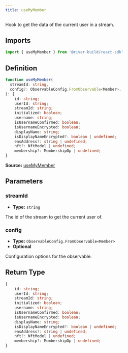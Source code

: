 ```yaml
---
title: useMyMember
---
```

Hook to get the data of the current user in a stream.
## Imports

```ts
import { useMyMember } from '@river-build/react-sdk'
```

## Definition

```ts
function useMyMember(
  streamId: string,
  config?: ObservableConfig.FromObservable<Member>,
): {
    id: string;
    userId: string;
    streamId: string;
    initialized: boolean;
    username: string;
    isUsernameConfirmed: boolean;
    isUsernameEncrypted: boolean;
    displayName: string;
    isDisplayNameEncrypted?: boolean | undefined;
    ensAddress?: string | undefined;
    nft?: NftModel | undefined;
    membership?: MembershipOp | undefined;
}
```

**Source:** [useMyMember](https://github.com/river-build/river/blob/main/packages/react-sdk/src/useMyMember.ts)

## Parameters

### streamId

- **Type:** `string`

The id of the stream to get the current user of.

### config

- **Type:** `ObservableConfig.FromObservable<Member>`
- **Optional**

Configuration options for the observable.

## Return Type

```ts
{
    id: string;
    userId: string;
    streamId: string;
    initialized: boolean;
    username: string;
    isUsernameConfirmed: boolean;
    isUsernameEncrypted: boolean;
    displayName: string;
    isDisplayNameEncrypted?: boolean | undefined;
    ensAddress?: string | undefined;
    nft?: NftModel | undefined;
    membership?: MembershipOp | undefined;
}
```
